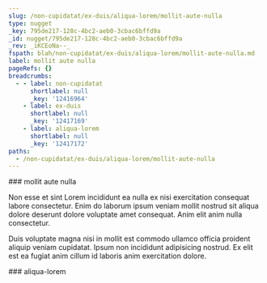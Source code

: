 ```yaml
---
slug: /non-cupidatat/ex-duis/aliqua-lorem/mollit-aute-nulla
type: nugget
_key: 795de217-128c-4bc2-aeb0-3cbac6bffd9a
_id: nugget/795de217-128c-4bc2-aeb0-3cbac6bffd9a
_rev: _iKCEoNa--_
fspath: blah/non-cupidatat/ex-duis/aliqua-lorem/mollit-aute-nulla.md
label: mollit aute nulla
pageRefs: {}
breadcrumbs:
  - - label: non-cupidatat
      shortlabel: null
      _key: '12416964'
    - label: ex-duis
      shortlabel: null
      _key: '12417169'
    - label: aliqua-lorem
      shortlabel: null
      _key: '12417172'
paths:
  - /non-cupidatat/ex-duis/aliqua-lorem/mollit-aute-nulla
---
```


<NuggetArea>
<Nugget slug="/non-cupidatat/ex-duis/aliqua-lorem/mollit-aute-nulla" type="nugget" _key="795de217-128c-4bc2-aeb0-3cbac6bffd9a" _id="nugget/795de217-128c-4bc2-aeb0-3cbac6bffd9a" _rev="_iKCEoNa--_" fspath="blah/non-cupidatat/ex-duis/aliqua-lorem/mollit-aute-nulla.md" label="mollit aute nulla" paths="/non-cupidatat/ex-duis/aliqua-lorem/mollit-aute-nulla">
<NuggetBody>
### mollit aute nulla

Non esse et sint Lorem incididunt ea nulla ex nisi exercitation consequat labore consectetur. Enim do laborum ipsum veniam mollit nostrud sit aliqua dolore deserunt dolore voluptate amet consequat. Anim elit anim nulla consectetur.

Duis voluptate magna nisi in mollit est commodo ullamco officia proident aliquip veniam cupidatat. Ipsum non incididunt adipisicing nostrud. Ex elit est ea fugiat anim cillum id laboris anim exercitation dolore.

</NuggetBody>
<Breadcrumbs>
<Crumbs>
<Crumb _key="12416964" label="non-cupidatat" /><Crumb _key="12417169" label="ex-duis" /><Crumb _key="12417172" label="aliqua-lorem" />
</Crumbs>
</Breadcrumbs>
</Nugget>

<NuggetsInbound>
</NuggetsInbound>
<NuggetsOutbound>
</NuggetsOutbound>
</NuggetArea>
<PassagesInbound>
<Passage direction="inbound" type="passage" _key="12417172" _id="passage/12417172" _rev="_iKCEoNW--A" label="aliqua-lorem" passage="aliqua-lorem" fspath="blah/non-cupidatat/ex-duis/aliqua-lorem" paths="/non-cupidatat/ex-duis/aliqua-lorem" slug="/non-cupidatat/ex-duis/aliqua-lorem">
<NuggetBody>
### aliqua-lorem

</NuggetBody>
<Breadcrumbs>
<Crumbs>
<Crumb _key="12416964" label="non-cupidatat" /><Crumb _key="12417169" label="ex-duis" />
</Crumbs>
</Breadcrumbs>
</Passage>

</PassagesInbound>
<PassagesOutbound>
</PassagesOutbound>
